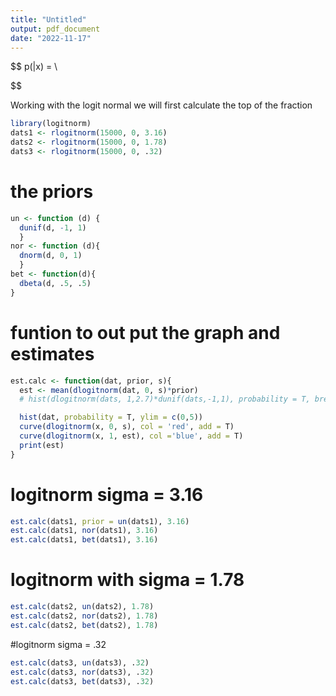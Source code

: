 ```yaml
---
title: "Untitled"
output: pdf_document
date: "2022-11-17"
---
```


$$
p(\sigma|x) = \frac{p(\sigma)p(x|\sigma)}{\int p(\sigma)p(x|\sigma)}\\

$$

Working with the logit normal we will first calculate the top of the fraction 
```r
library(logitnorm)
dats1 <- rlogitnorm(15000, 0, 3.16)
dats2 <- rlogitnorm(15000, 0, 1.78)
dats3 <- rlogitnorm(15000, 0, .32)


```

# the priors 
```r
un <- function (d) {
  dunif(d, -1, 1)
  }
nor <- function (d){
  dnorm(d, 0, 1)
  }
bet <- function(d){
  dbeta(d, .5, .5)
}

```
# funtion to out put the graph and estimates
```r
est.calc <- function(dat, prior, s){
  est <- mean(dlogitnorm(dat, 0, s)*prior)
  # hist(dlogitnorm(dats, 1,2.7)*dunif(dats,-1,1), probability = T, breaks = 50)

  hist(dat, probability = T, ylim = c(0,5))
  curve(dlogitnorm(x, 0, s), col = 'red', add = T)
  curve(dlogitnorm(x, 1, est), col ='blue', add = T)
  print(est)
}


```

# logitnorm sigma = 3.16
```r
est.calc(dats1, prior = un(dats1), 3.16)
est.calc(dats1, nor(dats1), 3.16)
est.calc(dats1, bet(dats1), 3.16)

```

# logitnorm with sigma = 1.78
```r
est.calc(dats2, un(dats2), 1.78)
est.calc(dats2, nor(dats2), 1.78)
est.calc(dats2, bet(dats2), 1.78)

```

#logitnorm sigma = .32
```r
est.calc(dats3, un(dats3), .32)
est.calc(dats3, nor(dats3), .32)
est.calc(dats3, bet(dats3), .32)

```


```r
```


```r
```


```r
```


```r
```


```r
```


```r
```


```r
```


```r
```


```r
```

